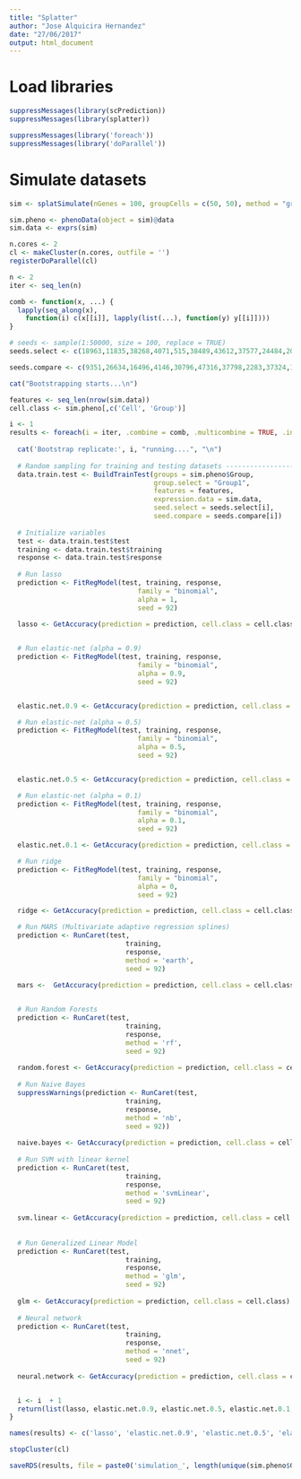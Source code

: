 ```yaml
---
title: "Splatter"
author: "Jose Alquicira Hernandez"
date: "27/06/2017"
output: html_document
---
```


# Load libraries

```r
suppressMessages(library(scPrediction))
suppressMessages(library(splatter))

suppressMessages(library('foreach'))
suppressMessages(library('doParallel'))
```


# Simulate datasets


```r
sim <- splatSimulate(nGenes = 100, groupCells = c(50, 50), method = "groups", seed = 99, verbose = FALSE)
```

```r
sim.pheno <- phenoData(object = sim)@data
sim.data <- exprs(sim)
```

```r
n.cores <- 2
cl <- makeCluster(n.cores, outfile = '')
registerDoParallel(cl)
```


```r
n <- 2
iter <- seq_len(n)
```

```r
comb <- function(x, ...) {
  lapply(seq_along(x),
    function(i) c(x[[i]], lapply(list(...), function(y) y[[i]])))
}
```

```r
# seeds <- sample(1:50000, size = 100, replace = TRUE)
seeds.select <- c(18963,11835,38268,4071,515,38489,43612,37577,24484,20562,28354,30815,29137,29246,23762,15286,33605,26739,22919,32596,14373,46398,46064,39920,24110,20294,41148,48654,34029,25359,3016,22720,43078,45935,7979,430,3033,27125,10152,38860,13293,4566,31483,12965,21939,31440,31397,2100,19793,15853,43780,40804,9741,44354,13126,40070,40929,21237,38687,8988,19795,44104,39181,49170,48984,39446,22446,37099,11091,47020,45130,16437,42807,42560,44595,33712,34490,38548,30927,47522,41510,4189,5421,36331,39808,16249,40572,41146,41607,11705,12381,4728,31350,25172,4763,4181,17638,46408,39838,16460)

seeds.compare <- c(9351,26634,16496,4146,30796,47316,37798,2283,37324,12043,20234,28458,13545,5507,39962,2151,24861,36024,1727,4813,44701,32887,32101,38658,28058,4139,36523,24541,7204,46413,21999,9407,10986,13552,35608,1484,40106,18300,44515,32833,48557,19541,22954,32915,33148,9983,5081,28216,49692,20618,21360,30864,16166,35157,10310,25301,36652,44388,30874,10472,24462,36189,45468,19067,35199,29697,18077,7920,27799,37463,29394,6106,22739,10333,2933,30697,764,34893,27751,12255,28325,42947,31440,39348,48143,27205,341,31589,45188,111,759,5723,36586,36847,33712,47969,3351,23386,35620,40907)
```

```r
cat("Bootstrapping starts...\n")
```


```r
features <- seq_len(nrow(sim.data))
cell.class <- sim.pheno[,c('Cell', 'Group')]
```



```r
i <- 1
results <- foreach(i = iter, .combine = comb, .multicombine = TRUE, .init = list(list(), list(), list(), list(), list(), list(), list(), list(), list(), list(), list()), .packages = c("scPrediction")) %dopar% {
  
  cat('Bootstrap replicate:', i, "running....", "\n")
  
  # Random sampling for training and testing datasets ----------------------
  data.train.test <- BuildTrainTest(groups = sim.pheno$Group,
                                    group.select = "Group1",
                                    features = features, 
                                    expression.data = sim.data, 
                                    seed.select = seeds.select[i], 
                                    seed.compare = seeds.compare[i])
  
  # Initialize variables
  test <- data.train.test$test
  training <- data.train.test$training
  response <- data.train.test$response
  
  # Run lasso
  prediction <- FitRegModel(test, training, response,
                                family = "binomial",
                                alpha = 1, 
                                seed = 92)

  lasso <- GetAccuracy(prediction = prediction, cell.class = cell.class)
  

  # Run elastic-net (alpha = 0.9)
  prediction <- FitRegModel(test, training, response,
                                family = "binomial",
                                alpha = 0.9,
                                seed = 92)


  elastic.net.0.9 <- GetAccuracy(prediction = prediction, cell.class = cell.class)

  # Run elastic-net (alpha = 0.5)
  prediction <- FitRegModel(test, training, response,
                                family = "binomial",
                                alpha = 0.5,
                                seed = 92)


  elastic.net.0.5 <- GetAccuracy(prediction = prediction, cell.class = cell.class)

  # Run elastic-net (alpha = 0.1)
  prediction <- FitRegModel(test, training, response,
                                family = "binomial",
                                alpha = 0.1,
                                seed = 92)

  elastic.net.0.1 <- GetAccuracy(prediction = prediction, cell.class = cell.class)

  # Run ridge
  prediction <- FitRegModel(test, training, response,
                                family = "binomial",
                                alpha = 0,
                                seed = 92)

  ridge <- GetAccuracy(prediction = prediction, cell.class = cell.class)

  # Run MARS (Multivariate adaptive regression splines)
  prediction <- RunCaret(test,
                             training,
                             response,
                             method = 'earth',
                             seed = 92)

  mars <-  GetAccuracy(prediction = prediction, cell.class = cell.class)
  

  # Run Random Forests
  prediction <- RunCaret(test,
                             training,
                             response,
                             method = 'rf',
                             seed = 92)
  
  random.forest <- GetAccuracy(prediction = prediction, cell.class = cell.class)
  
  # Run Naive Bayes
  suppressWarnings(prediction <- RunCaret(test,
                             training,
                             response,
                             method = 'nb',
                             seed = 92))
  
  naive.bayes <- GetAccuracy(prediction = prediction, cell.class = cell.class)
  
  # Run SVM with linear kernel
  prediction <- RunCaret(test,
                             training,
                             response,
                             method = 'svmLinear',
                             seed = 92)
  
  svm.linear <- GetAccuracy(prediction = prediction, cell.class = cell.class)
  
  
  # Run Generalized Linear Model
  prediction <- RunCaret(test,
                             training,
                             response,
                             method = 'glm',
                             seed = 92)
  
  glm <- GetAccuracy(prediction = prediction, cell.class = cell.class)
  
  # Neural network
  prediction <- RunCaret(test,
                             training,
                             response,
                             method = 'nnet',
                             seed = 92)
  
  neural.network <- GetAccuracy(prediction = prediction, cell.class = cell.class)


  i <- i  + 1
  return(list(lasso, elastic.net.0.9, elastic.net.0.5, elastic.net.0.1, ridge, mars, random.forest, naive.bayes, svm.linear, glm, neural.network))
}
```

```r
names(results) <- c('lasso', 'elastic.net.0.9', 'elastic.net.0.5', 'elastic.net.0.1', 'ridge', 'mars', 'random.forests', 'naive.bayes', 'svm.linear', 'glm', 'neural.network')
```


```r
stopCluster(cl)
```

```r
saveRDS(results, file = paste0('simulation_', length(unique(sim.pheno$Group)),'-groups_', n, '-' ,'replicates.RDS'))
```

